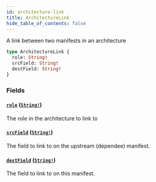 ```yaml
---
id: architecture-link
title: ArchitectureLink
hide_table_of_contents: false
---
```



A link between two manifests in an architecture

```graphql
type ArchitectureLink {
  role: String!
  srcField: String!
  destField: String!
}
```


### Fields

#### [`role`](#) ([`String!`](/swapi/scalars/string))

The role in the architecture to link to


#### [`srcField`](#) ([`String!`](/swapi/scalars/string))

The field to link to on the upstream (dependee) manifest.


#### [`destField`](#) ([`String!`](/swapi/scalars/string))

The field to link to on this manifest.
